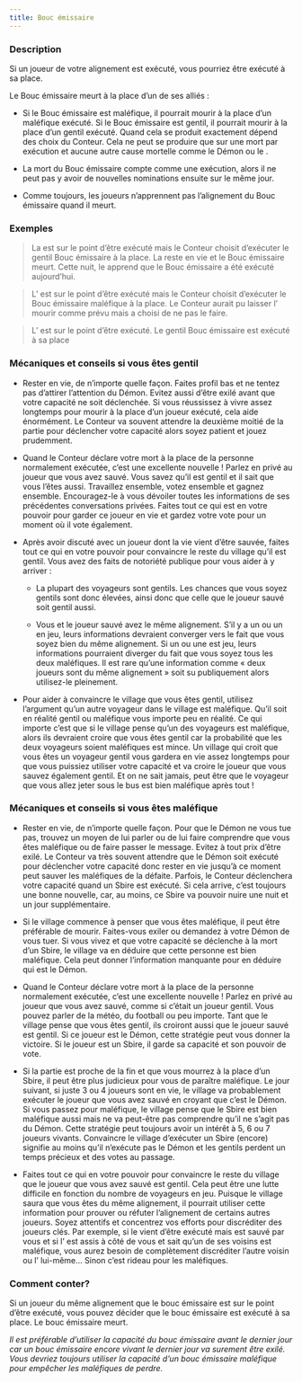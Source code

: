 ```yaml
---
title: Bouc émissaire
---
```



<Role BOUC_EMISSAIRE header />

### Description

Si un joueur de votre alignement est exécuté, vous pourriez être exécuté à sa place.

Le Bouc émissaire meurt à la place d’un de ses alliés : 

  -	Si le Bouc émissaire est maléfique, il pourrait mourir à la place d’un maléfique exécuté. Si le Bouc émissaire est gentil, il pourrait mourir à la place d’un gentil exécuté. Quand cela se produit exactement dépend des choix du Conteur. Cela ne peut se produire que sur une mort par exécution et aucune autre cause mortelle comme le Démon ou le <Role MERCENAIRE />.
  
  -	La mort du Bouc émissaire compte comme une exécution, alors il ne peut pas y avoir de nouvelles nominations ensuite sur le même jour.
 
  -	Comme toujours, les joueurs n’apprennent pas l’alignement du Bouc émissaire quand il meurt.

### Exemples  

> La <Role VOYANTE /> est sur le point d’être exécuté mais le Conteur choisit d’exécuter le gentil Bouc émissaire à la place. La <Role VOYANTE /> reste en vie et le Bouc émissaire meurt. Cette nuit, le <Role CROQUE_MORT /> apprend que le Bouc émissaire a été exécuté aujourd’hui.

> L’<Role EMPOISONNEUR /> est sur le point d’être exécuté mais le Conteur choisit d’exécuter le Bouc émissaire maléfique à la place. Le Conteur aurait pu laisser l’<Role EMPOISONNEUR /> mourir comme prévu mais a choisi de ne pas le faire.

> L’<Role ESPION /> est sur le point d’être exécuté. Le gentil Bouc émissaire est exécuté à sa place

### Mécaniques et conseils si vous êtes gentil

- Rester en vie, de n’importe quelle façon. Faites profil bas et ne tentez pas d’attirer l’attention du Démon. Evitez aussi d’être exilé avant que votre capacité ne soit déclenchée. Si vous réussissez à vivre assez longtemps pour mourir à la place d’un joueur exécuté, cela aide énormément. Le Conteur va souvent attendre la deuxième moitié de la partie pour déclencher votre capacité alors soyez patient et jouez prudemment. 

- Quand le Conteur déclare votre mort à la place de la personne normalement exécutée, c’est une excellente nouvelle ! Parlez en privé au joueur que vous avez sauvé. Vous savez qu’il est gentil et il sait que vous l’êtes aussi. Travaillez ensemble, votez ensemble et gagnez ensemble. Encouragez-le à vous dévoiler toutes les informations de ses précédentes conversations privées. Faites tout ce qui est en votre pouvoir pour garder ce joueur en vie et gardez votre vote pour un moment où il vote également.

- Après avoir discuté avec un joueur dont la vie vient d’être sauvée, faites tout ce qui en votre pouvoir pour convaincre le reste du village qu’il est gentil. Vous avez des faits de notoriété publique pour vous aider à y arriver :
  
  -	La plupart des voyageurs sont gentils. Les chances que vous soyez gentils sont donc élevées, ainsi donc que celle que le joueur sauvé soit gentil aussi.
  
  -	Vous et le joueur sauvé avez le même alignement. S’il y a un <Role CUISTOT /> ou un <Role EMPATHIQUE /> en jeu, leurs informations devraient converger vers le fait que vous soyez bien du même alignement. Si un <Role ENQUETEUR /> ou une <Role VOYANTE /> est jeu, leurs informations pourraient diverger du fait que vous soyez tous les deux maléfiques. Il est rare qu’une information comme « deux joueurs sont du même alignement » soit su publiquement alors utilisez-le pleinement.

- Pour aider à convaincre le village que vous êtes gentil, utilisez l’argument qu’un autre voyageur dans le village est maléfique. Qu’il soit en réalité gentil ou maléfique vous importe peu en réalité. Ce qui importe c’est que si le village pense qu’un des voyageurs est maléfique, alors ils devraient croire que vous êtes gentil car la probabilité que les deux voyageurs soient maléfiques est mince. Un village qui croit que vous êtes un voyageur gentil vous gardera en vie assez longtemps pour que vous puissiez utiliser votre capacité et va croire le joueur que vous sauvez également gentil. Et on ne sait jamais, peut être que le voyageur que vous allez jeter sous le bus est bien maléfique après tout !

### Mécaniques et conseils si vous êtes maléfique

- Rester en vie, de n’importe quelle façon. Pour que le Démon ne vous tue pas, trouvez un moyen de lui parler ou de lui faire comprendre que vous êtes maléfique ou de faire passer le message. Evitez à tout prix d’être exilé. Le Conteur va très souvent attendre que le Démon soit exécuté pour déclencher votre capacité donc rester en vie jusqu’à ce moment peut sauver les maléfiques de la défaite. Parfois, le Conteur déclenchera votre capacité quand un Sbire est exécuté. Si cela arrive, c’est toujours une bonne nouvelle, car, au moins, ce Sbire va pouvoir nuire une nuit et un jour supplémentaire.

- Si le village commence à penser que vous êtes maléfique, il peut être préférable de mourir. Faites-vous exiler ou demandez à votre Démon de vous tuer. Si vous vivez et que votre capacité se déclenche à la mort d’un Sbire, le village va en déduire que cette personne est bien maléfique. Cela peut donner l’information manquante pour en déduire qui est le Démon.

- Quand le Conteur déclare votre mort à la place de la personne normalement exécutée, c’est une excellente nouvelle ! Parlez en privé au joueur que vous avez sauvé, comme si c’était un joueur gentil. Vous pouvez parler de la météo, du football ou peu importe. Tant que le village pense que vous êtes gentil, ils croiront aussi que le joueur sauvé est gentil. Si ce joueur est le Démon, cette stratégie peut vous donner la victoire. Si le joueur est un Sbire, il garde sa capacité et son pouvoir de vote.

- Si la partie est proche de la fin et que vous mourrez à la place d’un Sbire, il peut être plus judicieux pour vous de paraître maléfique. Le jour suivant, si juste 3 ou 4 joueurs sont en vie, le village va probablement exécuter le joueur que vous avez sauvé en croyant que c’est le Démon. Si vous passez pour maléfique, le village pense que le Sbire est bien maléfique aussi mais ne va peut-être pas comprendre qu’il ne s’agit pas du Démon. Cette stratégie peut toujours avoir un intérêt à 5, 6 ou 7 joueurs vivants. Convaincre le village d’exécuter un Sbire (encore) signifie au moins qu’il n’exécute pas le Démon et les gentils perdent un temps précieux et des votes au passage.

- Faites tout ce qui en votre pouvoir pour convaincre le reste du village que le joueur que vous avez sauvé est gentil. Cela peut être une lutte difficile en fonction du nombre de voyageurs en jeu. Puisque le village saura que vous êtes du même alignement, il pourrait utiliser cette information pour prouver ou réfuter l’alignement de certains autres joueurs. Soyez attentifs et concentrez vos efforts pour discréditer des joueurs clés. Par exemple, si le <Role IMP /> vient d’être exécuté mais est sauvé par vous et si l’<Role EMPATHIQUE /> est assis à côté de vous et sait qu’un de ses voisins est maléfique, vous aurez besoin de complètement discréditer l’autre voisin ou l’<Role EMPATHIQUE /> lui-même… Sinon c’est rideau pour les maléfiques.

### Comment conter?

Si un joueur du même alignement que le bouc émissaire est sur le point d’être exécuté, vous pouvez décider que le bouc émissaire est exécuté à sa place. Le bouc émissaire meurt.

_Il est préférable d’utiliser la capacité du bouc émissaire avant le dernier jour car un bouc émissaire encore vivant le dernier jour va surement être exilé. Vous devriez toujours utiliser la capacité d’un bouc émissaire maléfique pour empêcher les maléfiques de perdre._ 

